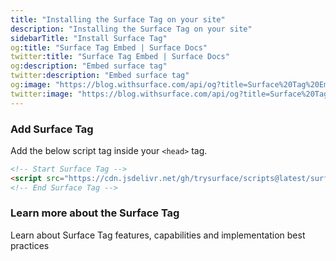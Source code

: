 ```yaml
---
title: "Installing the Surface Tag on your site"
description: "Installing the Surface Tag on your site"
sidebarTitle: "Install Surface Tag"
og:title: "Surface Tag Embed | Surface Docs"
twitter:title: "Surface Tag Embed | Surface Docs"
og:description: "Embed surface tag"
twitter:description: "Embed surface tag"
og:image: "https://blog.withsurface.com/api/og?title=Surface%20Tag%20Embed"
twitter:image: "https://blog.withsurface.com/api/og?title=Surface%20Tag%20Embed"
---
```


### Add Surface Tag

Add the below script tag inside your `<head>` tag.

```html
<!-- Start Surface Tag -->
<script src="https://cdn.jsdelivr.net/gh/trysurface/scripts@latest/surface_tag.min.js"></script>
<!-- End Surface Tag -->
```

### Learn more about the Surface Tag

<CardGroup cols={2}>
  <Card title="Overview" icon="tags" href="overview">
    Learn about Surface Tag features, capabilities and implementation best practices
  </Card>
</CardGroup>
